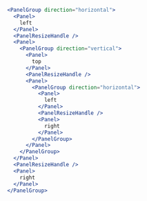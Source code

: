 
<NestedDemo />

```jsx
<PanelGroup direction="horizontal">
  <Panel>
    left
  </Panel>
  <PanelResizeHandle />
  <Panel>
    <PanelGroup direction="vertical">
      <Panel>
        top
      </Panel>
      <PanelResizeHandle />
      <Panel>
        <PanelGroup direction="horizontal">
          <Panel>
            left
          </Panel>
          <PanelResizeHandle />
          <Panel>
            right
          </Panel>
        </PanelGroup>
      </Panel>
    </PanelGroup>
  </Panel>
  <PanelResizeHandle />
  <Panel>
    right
  </Panel>
</PanelGroup>
```